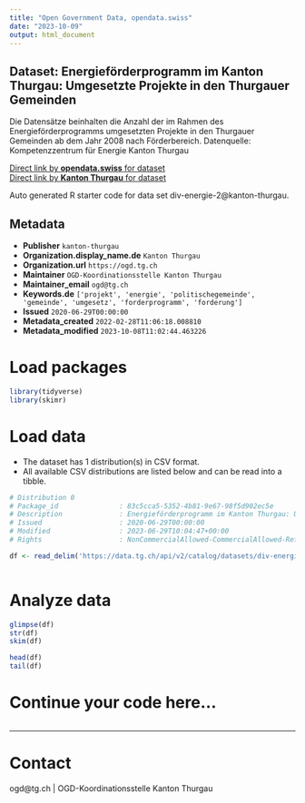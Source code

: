```yaml
---
title: "Open Government Data, opendata.swiss"
date: "2023-10-09"
output: html_document
---
```


## Dataset: Energieförderprogramm im Kanton Thurgau: Umgesetzte Projekte in den Thurgauer Gemeinden

Die Datensätze beinhalten die Anzahl der im Rahmen des Energieförderprogramms umgesetzten Projekte in den Thurgauer Gemeinden ab dem Jahr 2008 nach Förderbereich. Datenquelle: Kompetenzzentrum für Energie Kanton Thurgau

[Direct link by **opendata.swiss** for dataset](https://opendata.swiss/de/dataset/energieforderprogramm-im-kanton-thurgau-umgesetzte-projekte-in-den-thurgauer-gemeinden)<br>
[Direct link by **Kanton Thurgau** for dataset](https://data.tg.ch/explore/dataset/div-energie-2/)

Auto generated R starter code for data set div-energie-2@kanton-thurgau.

## Metadata

- **Publisher** `kanton-thurgau`
- **Organization.display_name.de** `Kanton Thurgau`
- **Organization.url** `https://ogd.tg.ch`
- **Maintainer** `OGD-Koordinationsstelle Kanton Thurgau`
- **Maintainer_email** `ogd@tg.ch`
- **Keywords.de** `['projekt', 'energie', 'politischegemeinde', 'gemeinde', 'umgesetz', 'forderprogramm', 'forderung']`
- **Issued** `2020-06-29T00:00:00`
- **Metadata_created** `2022-02-28T11:06:18.008810`
- **Metadata_modified** `2023-10-08T11:02:44.463226`


# Load packages

```r

library(tidyverse)
library(skimr)

```

# Load data

-   The dataset has 1 distribution(s) in CSV format.
-   All available CSV distributions are listed below and can be read into a tibble.

```r

# Distribution 0
# Package_id               : 83c5cca5-5352-4b81-9e67-98f5d902ec5e
# Description              : Energieförderprogramm im Kanton Thurgau: Umgesetzte Projekte in den Thurgauer Gemeinden (csv)
# Issued                   : 2020-06-29T00:00:00
# Modified                 : 2023-06-29T10:04:47+00:00
# Rights                   : NonCommercialAllowed-CommercialAllowed-ReferenceRequired

df <- read_delim('https://data.tg.ch/api/v2/catalog/datasets/div-energie-2/exports/csv')



```

# Analyze data

```r

glimpse(df)
str(df)
skim(df)

head(df)
tail(df)

```

# Continue your code here...

```r

```

------------------------------------------------------------------------

# Contact

ogd@tg.ch | OGD-Koordinationsstelle Kanton Thurgau
